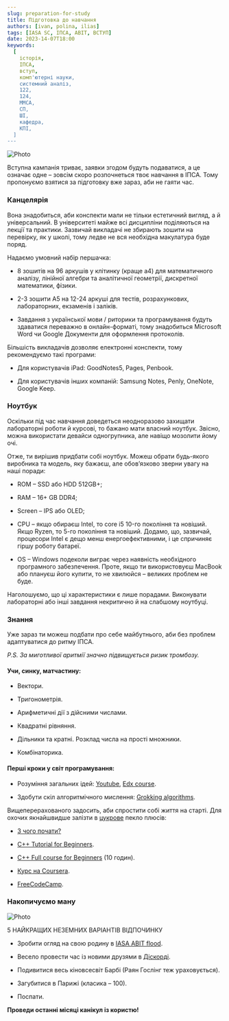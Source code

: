 ```yaml
---
slug: preparation-for-study
title: Підготовка до навчання
authors: [ivan, polina, ilias]
tags: [IASA SC, ІПСА, ABIT, ВСТУП]
date: 2023-14-07T18:00
keywords:
  [
    історія,
    ІПСА,
    вступ,
    комп'ютерні науки,
    системний аналіз,
    122,
    124,
    ММСА,
    СП,
    ШІ,
    кафедра,
    КПІ,
  ]
---
```


![Photo](./title.png)

Вступна кампанія триває, заявки згодом будуть подаватися, а це означає одне – зовсім скоро розпочнеться твоє навчання в ІПСА. Тому пропонуємо взятися за підготовку вже зараз, аби не гаяти час.

### Канцелярія

Вона знадобиться, аби конспекти мали не тільки естетичний вигляд, а й універсальний. В університеті майже всі дисципліни поділяються на лекції та практики. Зазвичай викладачі не збирають зошити на перевірку, як у школі, тому ледве не вся необхідна макулатура буде поряд.

Надаємо умовний набір першачка:

+ 8 зошитів на 96 аркушів у клітинку (краще а4) для  математичного аналізу, лінійної алгебри та аналітичної геометрії, дискретної математики, фізики.

+ 2-3 зошити А5 на 12-24 аркуші для тестів, розрахункових, лабораторних, екзаменів і заліків.

+ Завдання з української мови / риторики та програмування будуть здаватися переважно в онлайн-форматі, тому знадобиться Microsoft Word чи Google Документи для оформлення протоколів.

Більшість викладачів дозволяє електронні конспекти, тому рекомендуємо такі програми:

+ Для користувачів iPad: GoodNotes5, Pages, Penbook.

+ Для користувачів інших компаній: Samsung Notes, Penly, OneNote, Google Keep.

### Ноутбук

Оскільки під час навчання доведеться неодноразово захищати лабораторні роботи й курсові, то бажано мати власний ноутбук. Звісно, можна використати девайси одногрупника, але навіщо мозолити йому очі.

Отже, ти вирішив придбати собі ноутбук. Можеш обрати будь-якого виробника та модель, яку бажаєш, але обов’язково зверни увагу на наші поради:

+ ROM – SSD або HDD 512GB+;

+ RAM – 16+ GB DDR4;

+ Screen – IPS або OLED;

+ CPU – якщо обираєш Intel, то core i5 10-го покоління та новіший. Якщо Ryzen, то 5-го покоління та новіший. Додамо, що, зазвичай, процесори Intel є дещо менш енергоефективними, і це спричиняє гіршу роботу батареї.

+ OS – Windows подеколи виграє через наявність необхідного програмного забезпечення. Проте, якщо ти використовуєш MacBook або плануєш його купити, то не хвилюйся – великих проблем не буде.

Наголошуємо, що ці характеристики є лише порадами. Виконувати лабораторні або інші завдання некритично й на слабшому ноутбуці.

### Знання

Уже зараз ти можеш подбати про себе майбутнього, аби без проблем адаптуватися до ритму ІПСА.

_P.S. За миготливої аритмії значно підвищується ризик тромбозу._

#### Учи, синку, матчастину:

+ Вектори.

+ Тригонометрія.

+ Арифметичні дії з дійсними числами.

+ Квадратні рівняння.

+ Дільники та кратні. Розклад числа на прості множники.

+ Комбінаторика.

#### Перші кроки у світ програмування:

+ Розуміння загальних ідей: [Youtube](https://youtube.com/playlist?list=PLhQjrBD2T380F_inVRXMIHCqLaNUd7bN4), [Edx course](https://www.edx.org/course/introduction-computer-science-harvardx-cs50x).

+ Здобути скіл алгоритмічного мислення: [Grokking algorithms](https://edu.anarcho-copy.org/Algorithm/grokking-algorithms-illustrated-programmers-curious.pdf).

Вищеперерахованого задосить, аби спростити собі життя на старті. Для охочих якнайшвидше залізти в [цукрове](https://uk.wikipedia.org/wiki/%D0%A1%D0%B8%D0%BD%D1%82%D0%B0%D0%BA%D1%81%D0%B8%D1%87%D0%BD%D0%B8%D0%B9_%D1%86%D1%83%D0%BA%D0%BE%D1%80) пекло плюсів: 

+ [З чого почати?](https://code.visualstudio.com/docs/languages/cpp)

+ [C++ Tutorial for Beginners](https://www.youtube.com/watch?v=vLnPwxZdW4Y).

+ [C++ Full course for Beginners](https://www.youtube.com/watch?v=GQp1zzTwrIg) (10 годин).

+ [Курс на Coursera](https://www.coursera.org/programs/igor-sikorsky-kyiv-polytechnic-institute-on-coursera-1uynq/specializations/coding-for-everyone).

+ [FreeCodeCamp](https://www.freecodecamp.org/).

### Накопичуємо ману

![Photo](./gb.jpg)

5 НАЙКРАЩИХ НЕЗЕМНИХ ВАРІАНТІВ ВІДПОЧИНКУ

+ Зробити огляд на свою родину в [IASA ABIT flood](https://t.me/abitiasa_flood).

+ Весело провести час із новими друзями в [Діскорді](https://discord.gg/CQScEFRA).

+ Подивитися весь кіновсесвіт Барбі (Раян Гослінг теж ураховується).

+ Загубитися в Парижі (класика – 100).

+ Поспати.

**Проведи останні місяці канікул із користю!**

